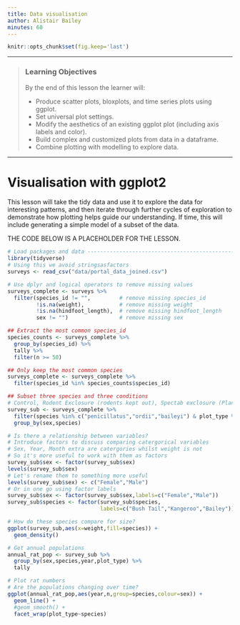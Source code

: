 ```yaml
---
title: Data visualisation 
author: Alistair Bailey
minutes: 60
---
```


```r
knitr::opts_chunk$set(fig.keep='last')
```

------------

> ### Learning Objectives
>
> By the end of this lesson the learner will:
>
> * Produce scatter plots, bloxplots, and time series plots using ggplot.
> * Set universal plot settings.
> * Modify the aesthetics of an existing ggplot plot (including axis labels and color).
> * Build complex and customized plots from data in a dataframe.
> * Combine plotting with modelling to explore data.

--------------

# Visualisation with ggplot2 

This lesson will take the tidy data and use it to explore the data for
interesting patterns, and then iterate through further cycles of exploration to
demonstrate how plotting helps guide our understanding. If time, this will include
generating a simple model of a subset of the data.

THE CODE BELOW IS A PLACEHOLDER FOR THE LESSON.

```r

# Load packages and data -------------------------------------------------------
library(tidyverse)
# Using this we avoid stringsasfactors
surveys <- read_csv("data/portal_data_joined.csv")

# Use dplyr and logical operators to remove missing values
surveys_complete <- surveys %>%
  filter(species_id != "",         # remove missing species_id
         !is.na(weight),           # remove missing weight
         !is.na(hindfoot_length),  # remove missing hindfoot_length
         sex != "")                # remove missing sex

## Extract the most common species_id
species_counts <- surveys_complete %>%
  group_by(species_id) %>%
  tally %>%
  filter(n >= 50)

## Only keep the most common species
surveys_complete <- surveys_complete %>%
  filter(species_id %in% species_counts$species_id)

## Subset three species and three conditions
# Control, Rodent Exclosure (rodents kept out), Spectab exclosure (Plants added)
survey_sub <- surveys_complete %>% 
  filter(species %in% c("penicillatus","ordii","baileyi") & plot_type %in% c("Control","Rodent Exclosure","Spectab exclosure")) %>% 
  group_by(sex,species)

# Is there a relationship between variables?
# Introduce factors to discuss comparing catergorical variables
# Sex, Year, Month extra are catergories whilst weight is not
# So it's more useful to work with them as factors
survey_sub$sex <- factor(survey_sub$sex)
levels(survey_sub$sex)
# Let's rename them to something more useful
levels(survey_sub$sex) <- c("Female","Male")
# Or in one go using factor labels
survey_sub$sex <- factor(survey_sub$sex,labels=c("Female","Male"))
survey_sub$species <- factor(survey_sub$species,
                             labels=c("Bush Tail","Kangeroo","Bailey"))

# How do these species compare for size?
ggplot(survey_sub,aes(x=weight,fill=species)) +
  geom_density()

# Get annual populations
annual_rat_pop <- survey_sub %>%
  group_by(sex,species,year,plot_type) %>%
  tally

# Plot rat numbers
# Are the populations changing over time?
ggplot(annual_rat_pop,aes(year,n,group=species,colour=sex)) + 
  geom_line() +
  #geom_smooth() +
  facet_wrap(plot_type~species)


```